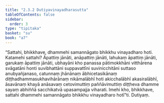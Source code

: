 ```yaml
---
title: "2.3.2 Dutiyavinayadharasutta"
tableOfContents: false
sidebar:
  order: 3
type: "tipitaka"
basket: "su"
book: "a7"
---
```



<DynamicBreadcrumb />

<Division number="76" book="a7" bookNo="16" page="505">

<Paragraph number="610" book="a7">
“Sattahi, bhikkhave, dhammehi samannāgato bhikkhu vinayadharo hoti. Katamehi sattahi? Āpattiṃ jānāti, anāpattiṃ jānāti, lahukaṃ āpattiṃ jānāti, garukaṃ āpattiṃ jānāti, ubhayāni kho panassa pātimokkhāni vitthārena svāgatāni honti suvibhattāni suppavattīni suvinicchitāni suttaso anubyañjanaso, catunnaṃ jhānānaṃ ābhicetasikānaṃ diṭṭhadhammasukhavihārānaṃ nikāmalābhī hoti akicchalābhī akasiralābhī, āsavānaṃ khayā anāsavaṃ cetovimuttiṃ paññāvimuttiṃ diṭṭheva dhamme sayaṃ abhiññā sacchikatvā upasampajja viharati. Imehi kho, bhikkhave, sattahi dhammehi samannāgato bhikkhu vinayadharo hotī”ti.

</Paragraph>
</Division>

<Paragraph number="611" type="center" book="a7">
Dutiyaṃ.
</Paragraph>